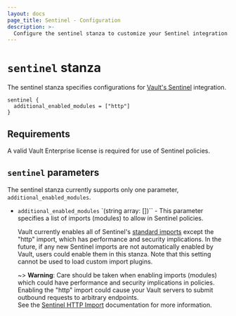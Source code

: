 ```yaml
---
layout: docs
page_title: Sentinel - Configuration
description: >-
  Configure the sentinel stanza to customize your Sentinel integration.
---
```


# `sentinel` stanza

The sentinel stanza specifies configurations for
[Vault's Sentinel](/vault/docs/enterprise/sentinel) integration.

```hcl
sentinel {
  additional_enabled_modules = ["http"]
}
```

## Requirements

A valid Vault Enterprise license is required for use of Sentinel policies.

## `sentinel` parameters

The sentinel stanza currently supports only one parameter, `additional_enabled_modules`.

- `additional_enabled_modules` `(string array: [])`` - This parameter specifies a list of imports (modules)
  to allow in Sentinel policies.

  Vault currently enables all of Sentinel's [standard imports](https://docs.hashicorp.com/sentinel/imports)
  except the "http" import, which has performance and security implications. In the future, if any new Sentinel
  imports are not automatically enabled by Vault, users could enable them in this stanza.
  Note that this setting cannot be used to load custom import plugins.

  ~> **Warning**: Care should be taken when enabling imports (modules) which
  could have performance and security implications in policies. Enabling the "http" import could cause your Vault
  servers to submit outbound requests to arbitrary endpoints.  
   See the
  [Sentinel HTTP Import](https://docs.hashicorp.com/sentinel/imports/http)
  documentation for more information.
